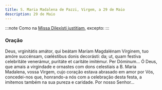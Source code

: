 ```yaml
---
title: S. Maria Madalena de Pazzi, Virgem, a 29 de Maio
description: 29 de Maio
---
```


:::note
Como na [Missa Dilexísti justitiam](/missal/comum/20virgemnaomartir1), excepto:
:::

### Oração

<div class="side-by-side not-content">
  <span>
    Deus, vrginitátis amátor, qui beátam Maríam Magdalénam Vírginem, tuo amóre succénsam, cœléstibus
    donis decorásti: da; ut, quam festíva celebritáte venerámur, puritáte et caritáte imitémur. Per
    Dóminum...
  </span>
  <span>
    Ó Deus, que amais a virgindade e ornastes com dons celestiais a B. Maria Madalena, vossa Virgem,
    cujo coração estava abrasado em amor por Vós, concedei-nos que, honrando-a nós com a celebração
    desta festa, a imitemos também na sua pureza e caridade. Por nosso Senhor...
  </span>
</div>
